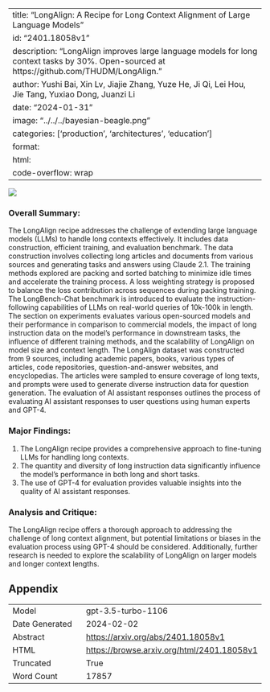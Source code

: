 
---
title: "LongAlign: A Recipe for Long Context Alignment of Large Language Models"
id: "2401.18058v1"
description: "LongAlign improves large language models for long context tasks by 30%. Open-sourced at https://github.com/THUDM/LongAlign."
author: Yushi Bai, Xin Lv, Jiajie Zhang, Yuze He, Ji Qi, Lei Hou, Jie Tang, Yuxiao Dong, Juanzi Li
date: "2024-01-31"
image: "../../../bayesian-beagle.png"
categories: ['production', 'architectures', 'education']
format:
  html:
    code-overflow: wrap
---

![](None)

### Overall Summary:

The LongAlign recipe addresses the challenge of extending large language models (LLMs) to handle long contexts effectively. It includes data construction, efficient training, and evaluation benchmark. The data construction involves collecting long articles and documents from various sources and generating tasks and answers using Claude 2.1. The training methods explored are packing and sorted batching to minimize idle times and accelerate the training process. A loss weighting strategy is proposed to balance the loss contribution across sequences during packing training. The LongBench-Chat benchmark is introduced to evaluate the instruction-following capabilities of LLMs on real-world queries of 10k-100k in length. The section on experiments evaluates various open-sourced models and their performance in comparison to commercial models, the impact of long instruction data on the model's performance in downstream tasks, the influence of different training methods, and the scalability of LongAlign on model size and context length. The LongAlign dataset was constructed from 9 sources, including academic papers, books, various types of articles, code repositories, question-and-answer websites, and encyclopedias. The articles were sampled to ensure coverage of long texts, and prompts were used to generate diverse instruction data for question generation. The evaluation of AI assistant responses outlines the process of evaluating AI assistant responses to user questions using human experts and GPT-4.

### Major Findings:
1. The LongAlign recipe provides a comprehensive approach to fine-tuning LLMs for handling long contexts.
2. The quantity and diversity of long instruction data significantly influence the model's performance in both long and short tasks.
3. The use of GPT-4 for evaluation provides valuable insights into the quality of AI assistant responses.

### Analysis and Critique:
The LongAlign recipe offers a thorough approach to addressing the challenge of long context alignment, but potential limitations or biases in the evaluation process using GPT-4 should be considered. Additionally, further research is needed to explore the scalability of LongAlign on larger models and longer context lengths.

## Appendix

|          |          |
|----------|----------|
| Model     | gpt-3.5-turbo-1106       |
| Date Generated     | 2024-02-02       |
| Abstract | [https://arxiv.org/abs/2401.18058v1](https://arxiv.org/abs/2401.18058v1)        |
| HTML     | [https://browse.arxiv.org/html/2401.18058v1](https://browse.arxiv.org/html/2401.18058v1)       |
| Truncated       | True       |
| Word Count       | 17857       |
